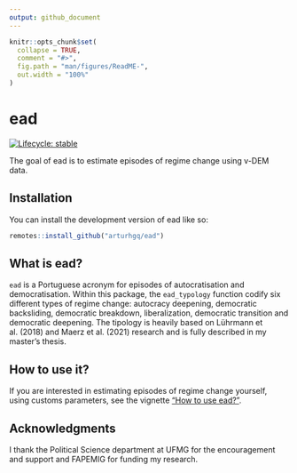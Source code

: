 ```yaml
---
output: github_document
---
```


<!-- ReadME.md is generated from ReadME.Rmd. Please edit that file -->

```r
knitr::opts_chunk$set(
  collapse = TRUE,
  comment = "#>",
  fig.path = "man/figures/ReadME-",
  out.width = "100%"
)
```

# ead

<!-- badges: start -->
[![Lifecycle: stable](https://img.shields.io/badge/lifecycle-stable-brightgreen.svg)](https://lifecycle.r-lib.org/articles/stages.html#stable)
<!-- badges: end -->

The goal of ead is to estimate episodes of regime change using v-DEM data.

## Installation

You can install the development version of ead like so:

``` r
remotes::install_github("arturhgq/ead")
```

## What is ead?

`ead` is a Portuguese acronym for episodes of autocratisation and democratisation. Within this package, the `ead_typology` function codify six different types of regime change: autocracy deepening, democratic backsliding, democratic breakdown, liberalization, democratic transition and democratic deepening. The tipology is heavily based on Lührmann et al. (2018) and Maerz et al. (2021) research and is fully described in my master's thesis. 

##  How to use it? 

If you are interested in estimating episodes of regime change yourself, using customs parameters, see the vignette ["How to use ead?"](articles/How-to-use-ead-.html).

## Acknowledgments

I thank the Political Science department at UFMG for the encouragement and support and FAPEMIG for funding my research.


